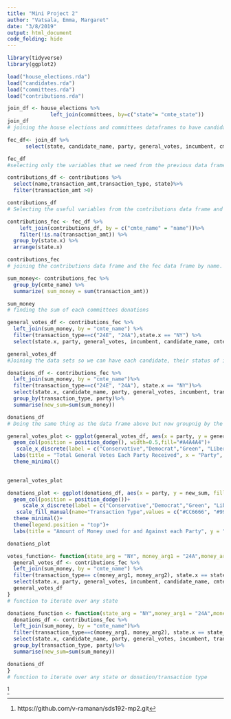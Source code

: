 ```yaml
---
title: "Mini Project 2"
author: "Vatsala, Emma, Margaret"
date: "3/8/2019"
output: html_document
code_folding: hide
---
```


```r
library(tidyverse)
library(ggplot2)
```

```r
load("house_elections.rda")
load("candidates.rda")
load("committees.rda")
load("contributions.rda")
```


```r
join_df <- house_elections %>%
              left_join(committees, by=c("state"= "cmte_state"))
join_df
# joining the house elections and committees dataframes to have candidates and the comittees who gave them money. We are joining by their common variable, state.
```


```r
fec_df<- join_df %>%
      select(state, candidate_name, party, general_votes, incumbent, cmte_name)

fec_df
#selecting only the variables that we need from the previous data frame
```


```r
contributions_df <- contributions %>%
  select(name,transaction_amt,transaction_type, state)%>%
  filter(transaction_amt >0)

contributions_df
# Selecting the useful variables from the contributions data frame and then filtering to only get contributions that werent returned. 
```


```r
contributions_fec <- fec_df %>%
    left_join(contributions_df, by = c("cmte_name" = "name"))%>%
    filter(!is.na(transaction_amt)) %>%
  group_by(state.x) %>%
  arrange(state.x)

contributions_fec
# joining the contributions data frame and the fec data frame by name. We are filtering to remove the NA values and grouping by and arranging by state.
```



```r
sum_money<- contributions_fec %>%
  group_by(cmte_name) %>%
  summarize( sum_money = sum(transaction_amt))

sum_money
# finding the sum of each committees donations
```



```r
general_votes_df <- contributions_fec %>%
  left_join(sum_money, by = "cmte_name") %>%
  filter(transaction_type==c("24E", "24A"),state.x == "NY") %>%
  select(state.x, party, general_votes, incumbent, candidate_name, cmte_name, transaction_amt, transaction_type, sum_money)

general_votes_df
#Joining the data sets so we can have each candidate, their status of imcumbancy, the total amount of money they received from each committee, and the total amount of general votes they received. We are filtering so we have both how much money was used against the candidate and how much mone was used in their favor. We can use this to see each party and how many votes they received. 
```


```r
donations_df <- contributions_fec %>%
  left_join(sum_money, by = "cmte_name")%>%
  filter(transaction_type==c("24E", "24A"), state.x == "NY")%>%
  select(state.x, candidate_name, party, general_votes, incumbent, transaction_type, sum_money)%>%
  group_by(transaction_type, party)%>%
  summarise(new_sum=sum(sum_money))

donations_df
# Doing the same thing as the data frame above but now groupnig by the transaction type. We want to see how much money was used both in favor of a party and against a party. 
```

```r
general_votes_plot <- ggplot(general_votes_df, aes(x = party, y = general_votes)) + 
  geom_col(position = position_dodge(), width=0.5,fill="#A4A4A4")+
   scale_x_discrete(label = c("Conservative","Democrat","Green", "Libertarian","Republican","Socialist", "Write In"))+
  labs(title = "Total General Votes Each Party Received", x = "Party", y = "General Votes")+
  theme_minimal()
  

general_votes_plot
```

```r
donations_plot <- ggplot(donations_df, aes(x = party, y = new_sum, fill = transaction_type))+
  geom_col(position = position_dodge())+
     scale_x_discrete(label = c("Conservative","Democrat","Green", "Libertarian","Republican","Socialist", "Write In"))+
   scale_fill_manual(name="Transaction Type",values = c("#CC6666", "#9999CC"),labels=c("Donations made AGAINST a candidate", "Donations made FOR a candidate"))+
  theme_minimal()+
  theme(legend.position = "top")+
  labs(title = "Amount of Money used for and Against each Party", y = "Amount of Money", x = "Party")

donations_plot
```

```r
votes_function<- function(state_arg = "NY", money_arg1 = "24A",money_arg2 = "24E"){
  general_votes_df <- contributions_fec %>%
  left_join(sum_money, by = "cmte_name") %>%
  filter(transaction_type== c(money_arg1, money_arg2), state.x == state_arg) %>%
  select(state.x, party, general_votes, incumbent, candidate_name, cmte_name, transaction_amt, transaction_type, sum_money)
  general_votes_df
}
# function to iterate over any state
```

```r
donations_function <- function(state_arg = "NY",money_arg1 = "24A",money_arg2 = "24E"){
  donations_df <- contributions_fec %>%
  left_join(sum_money, by = "cmte_name")%>%
  filter(transaction_type==c(money_arg1, money_arg2), state.x == state_arg)%>%
  select(state.x, candidate_name, party, general_votes, incumbent, transaction_type, sum_money)%>%
  group_by(transaction_type, party)%>%
  summarise(new_sum=sum(sum_money))

donations_df
}
# function to iterate over any state or donation/transaction type
```







^[https://github.com/v-ramanan/sds192-mp2.git]


